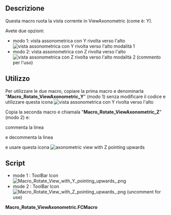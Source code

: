 <languages/>

{{Macro/it
|Name=Macro Rotate ViewAxonometric
|Icon=Macro_Rotate_View_with_Y_pointing_upwards_.png
|Description=Questa macro ruota la vista corrente in vista Assonometria.
|Author=Yorik
|Version=01.00
|Date=2010-11-17
|FCVersion=All
|Download= [https://wiki.freecad.org/images/2/2e/Macro_Rotate_View_with_Y_pointing_upwards_.png ToolBar Icon]
|SeeAlso=[[Macro_Rotate_View/it|Macro_Rotate_View]]
}}

<span id="Description"></span>
==Descrizione==

Questa macro ruota la vista corrente in ViewAxonometric (come è: Y).

Avete due opzioni:

* modo 1: vista assonometrica con Y rivolta verso l'alto [[File: Macro_Rotate_View_with_Y_pointing_upwards_.png|vista assonometrica con Y rivolta verso l'alto]] modalità 1
* modo 2: vista assonometrica con Z rivolta verso l'alto [[File: Macro_Rotate_View_with_Z_pointing_upwards_.png|vista assonometrica con Z rivolta verso l'alto]] modalità 2 (commento per l'uso)

<span id="Usage"></span>
==Utilizzo==

Per utilizzare le due macro, copiare la prima macro e denominarla "'''Macro_Rotate_ViewAxonometric_Y'''" (modo 1) senza modificare il codice e utilizzare questa icona [[File: Macro_Rotate_View_with_Y_pointing_upwards_.png|vista assonometrica con Y rivolta verso l'alto]]

Copia la seconda macro e chiamala "'''Macro_Rotate_ViewAxonometric_Z'''" (modo 2) e:

commenta la linea

{{ColoredText|'''11''' {{Emphasis|#rot.setValue(coin.SbVec3f(1,0,0),-math.pi/2) # Y pointing upwards (mode 1)}} }}

e decommenta la linea 

{{ColoredText|'''12''' {{Emphasis|rot.setValue(coin.SbVec3f(0,0,1),math.pi/2) # Z pointing upwards (mode 2 uncomment for use)}} }} e usare questa icona [[File:Macro_Rotate_View_with_Z_pointing_upwards_.png|axonometric view with Z pointing upwards]]

==Script==

* mode 1 : ToolBar Icon [[File:Macro_Rotate_View_with_Y_pointing_upwards_.png]]
* mode 2 : ToolBar Icon [[File:Macro_Rotate_View_with_Z_pointing_upwards_.png]] (uncomment for use)

'''Macro_Rotate_ViewAxonometric.FCMacro'''

{{MacroCode|code=
import math
import pivy
from pivy import coin

Gui.activeDocument().activeView().viewAxonometric()
Gui.SendMsgToActiveView("ViewFit")

cam = Gui.ActiveDocument.ActiveView.getCameraNode()
rot = coin.SbRotation()

rot.setValue(coin.SbVec3f(1,0,0),-math.pi/2) # Y pointing upwards (mode 1)
#rot.setValue(coin.SbVec3f(0,0,1),math.pi/2) # Z pointing upwards (mode 2 uncomment for use)
nrot = cam.orientation.getValue() * rot
cam.orientation = nrot
Gui.SendMsgToActiveView("ViewFit")
}}


{{clear}}